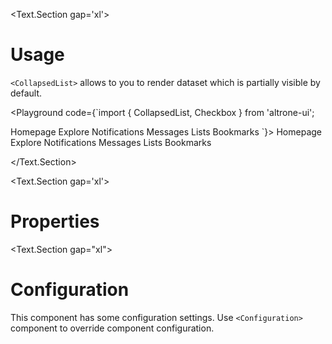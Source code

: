 
<BluePrint title="Collapsed List" description="This component is used to render a list with limited number or visible items" />

<Text.Section gap='xl'>
  # Usage

  `<CollapsedList>` allows to you to render dataset which is partially visible by default.

  <Playground code={`import { CollapsedList, Checkbox } from 'altrone-ui';

<CollapsedList limit={4}>
  <Checkbox checked={value1} onChange={setValue1}>
    Homepage
  </Checkbox>
  <Checkbox checked={value2} onChange={setValue2}>
    Explore
  </Checkbox>
  <Checkbox checked={value3} onChange={setValue3}>
    Notifications
  </Checkbox>
  <Checkbox checked={value4} onChange={setValue4}>
    Messages
  </Checkbox>
  <Checkbox checked={value5} onChange={setValue5}>
    Lists
  </Checkbox>
  <Checkbox checked={value6} onChange={setValue6}>
    Bookmarks
  </Checkbox>
</CollapsedList>
`}>
    <CollapsedList limit={4}>
      <Checkbox>
        Homepage
      </Checkbox>
      <Checkbox>
        Explore
      </Checkbox>
      <Checkbox>
        Notifications
      </Checkbox>
      <Checkbox>
        Messages
      </Checkbox>
      <Checkbox>
        Lists
      </Checkbox>
      <Checkbox>
        Bookmarks
      </Checkbox>
    </CollapsedList>
  </Playground>

</Text.Section>

<Text.Section gap='xl'>
  # Properties
  <PropertiesTable title="Properties" data={CollapsedListProps} />
</Text.Section>

<Text.Section gap="xl">
# Configuration

This component has some configuration settings. Use `<Configuration>` component to override component configuration.

<ConfigTable filter="form." />
</Text.Section>